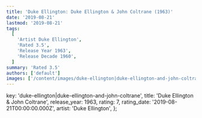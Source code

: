 ```yaml
---
title: 'Duke Ellington: Duke Ellington & John Coltrane (1963)'
date: '2019-08-21'
lastmod: '2019-08-21'
tags:
  [
    'Artist Duke Ellington',
    'Rated 3.5',
    'Release Year 1963',
    'Release Decade 1960',
  ]
summary: 'Rated 3.5'
authors: ['default']
images: ['/content/images/duke-ellington|duke-ellington-and-john-coltrane.jpg']
---
```


  key: 'duke-ellington|duke-ellington-and-john-coltrane',
  title: 'Duke Ellington & John Coltrane',
  release_year: 1963,
  rating: 7,
  rating_date: '2019-08-21T00:00:00.000Z',
  artist: 'Duke Ellington',
};

<MusicRating data={data} />
